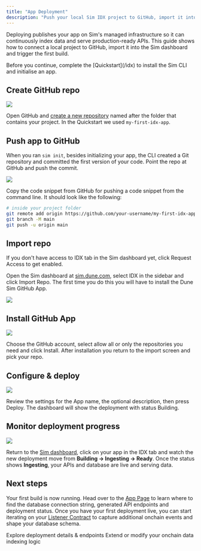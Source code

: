 ```yaml
---
title: "App Deployment"
description: "Push your local Sim IDX project to GitHub, import it into the Sim dashboard and ship the first build."
---
```


Deploying publishes your app on Sim's managed infrastructure so it can continuously index data and serve production-ready APIs. This guide shows how to connect a local project to GitHub, import it into the Sim dashboard and trigger the first build.

<Info>
Before you continue, complete the [Quickstart](/idx) to install the Sim CLI and initialise an app.
</Info>

## Create GitHub repo

<Frame caption="Create a new repository on GitHub">
  <img src="/images/idx/deployment/create-new-github-repository.png" />
</Frame>

Open GitHub and [create a new repository](https://github.com/new) named after the folder that contains your project.
In the Quickstart we used `my-first-idx-app`.

## Push app to GitHub

When you ran `sim init`, besides initializing your app, the CLI created a Git repository and committed the first version of your code.
Point the repo at GitHub and push the commit.

<Frame caption="Push the first commit to GitHub">
  <img src="/images/idx/deployment/push-from-existing-repo-github.png" />
</Frame>

Copy the code snippet from GitHub for pushing a code snippet from the command line.
It should look like the following:

```bash
# inside your project folder
git remote add origin https://github.com/your-username/my-first-idx-app.git
git branch -M main
git push -u origin main
```

## Import repo

<Note>If you don't have access to IDX tab in the Sim dashboard yet, click Request Access to get enabled.</Note>

Open the Sim dashboard at [sim.dune.com](https://sim.dune.com), select IDX in the sidebar and click Import Repo.
The first time you do this you will have to install the Dune Sim GitHub App.

<Frame caption="Import your new GitHub repo into the Sim IDX dashboard">
  <img src="/images/idx/deployment/sim-idx-apps.png" />
</Frame>

## Install GitHub App

<Frame caption="Select where to install the GitHub App">
  <img src="/images/idx/deployment/install-dune-sim-github-app.png" />
</Frame>

Choose the GitHub account, select allow all or only the repositories you need and click Install.
After installation you return to the import screen and pick your repo.

## Configure & deploy

<Frame caption="Review app settings and deploy">
  <img src="/images/idx/deployment/new-app.png" />
</Frame>

Review the settings for the App name, the optional description, then press Deploy.
The dashboard will show the deployment with status Building.

## Monitor deployment progress

<Frame caption="Deployment building and ingesting data">
  <img src="/images/idx/deployment/deployment-progress.png" />
</Frame>

Return to the [Sim dashboard](https://sim.dune.com/), click on your app in the IDX tab and watch the new deployment move from **Building → Ingesting → Ready**.
Once the status shows **Ingesting**, your APIs and database are live and serving data.

## Next steps

Your first build is now running. Head over to the [App Page](/idx/app-page) to learn where to find the database connection string, generated API endpoints and deployment status.
Once you have your first deployment live, you can start iterating on your [Listener Contract](/idx/listener) to capture additional onchain events and shape your database schema.

<Columns cols={2}>
  <Card title="App Page" href="/idx/app-page">
    Explore deployment details & endpoints
  </Card>
  <Card title="Listener Contract" href="/idx/listener">
    Extend or modify your onchain data indexing logic
  </Card>
</Columns>